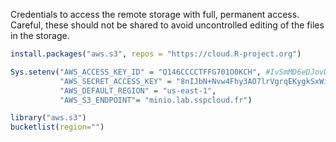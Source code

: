Credentials to access the remote storage with full, permanent access. Careful, these should not be shared to avoid uncontrolled editing of the files in the storage.

```r
install.packages("aws.s3", repos = "https://cloud.R-project.org")

Sys.setenv("AWS_ACCESS_KEY_ID" = "Q146CCCCTFFG701O0KCH", #IvSmMD6eDJovDLzdxLlV",
           "AWS_SECRET_ACCESS_KEY" = "8nIJbN+Nvw4Fhy3AO7lrVgrqEKygkSxWixPl1FBx",#9peffLez8kYK3Or4ydI2tFLpG2JoSFUXlxGLoiKb",
           "AWS_DEFAULT_REGION" = "us-east-1",
           "AWS_S3_ENDPOINT"= "minio.lab.sspcloud.fr")

library("aws.s3")
bucketlist(region="")
```
